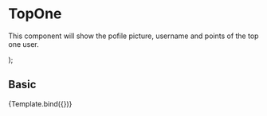 
<Meta title="Components/Content/TopOne" component={TopOne} />

# TopOne

This component will show the pofile picture, username and points of the top one user.

<Props of={TopOne} />

  <TopOne
    userImg={args.userImg}
    username={args.username}
    userColor={args.userColor}
    points={args.points}
  />
);

## Basic

<Canvas>
  <Story
    name="Basic"
    args={{
      userImg:
        'https://encrypted-tbn0.gstatic.com/images?q=tbn:ANd9GcTX48DTma6JzBvRjAy2fQRZMXZmWq5iNlVryn0S7oc&s',
      userColor: 'Users color',
      username: 'ricardo84',
      points: '180',
    }}
  >
    {Template.bind({})}
  </Story>
</Canvas>

<ArgsTable story="Basic" />
